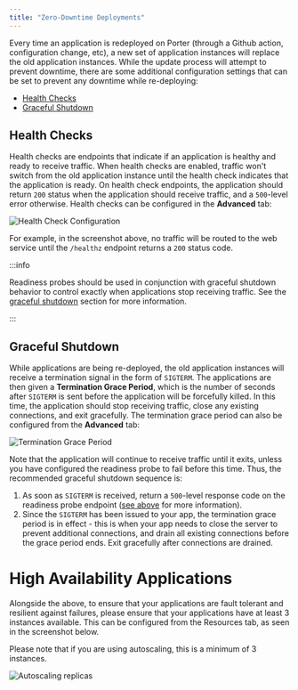 ```yaml
---
title: "Zero-Downtime Deployments"
---
```


Every time an application is redeployed on Porter (through a Github action, configuration change, etc), a new set of application instances will replace the old application instances. While the update process will attempt to prevent downtime, there are some additional configuration settings that can be set to prevent any downtime while re-deploying:

- [Health Checks](#health-checks)
- [Graceful Shutdown](#graceful-shutdown)

## Health Checks

Health checks are endpoints that indicate if an application is healthy and ready to receive traffic. When health checks are enabled, traffic won't switch from the old application instance until the health check indicates that the application is ready. On health check endpoints, the application should return `200` status when the application should receive traffic, and a `500`-level error otherwise. Health checks can be configured in the **Advanced** tab:

![Health Check Configuration](/images/configure/zero-downtime-deployments.png)

For example, in the screenshot above, no traffic will be routed to the web service until the `/healthz` endpoint returns a `200` status code.

:::info

Readiness probes should be used in conjunction with graceful shutdown behavior to control exactly when applications stop receiving traffic. See the [graceful shutdown](#graceful-shutdown) section for more information.

:::

## Graceful Shutdown

While applications are being re-deployed, the old application instances will receive a termination signal in the form of `SIGTERM`. The applications are then given a **Termination Grace Period**, which is the number of seconds after `SIGTERM` is sent before the application will be forcefully killed. In this time, the application should stop receiving traffic, close any existing connections, and exit gracefully. The termination grace period can also be configured from the **Advanced** tab:

![Termination Grace Period](/images/configure/zero-downtime-deployments.png)

Note that the application will continue to receive traffic until it exits, unless you have configured the readiness probe to fail before this time. Thus, the recommended graceful shutdown sequence is:

1. As soon as `SIGTERM` is received, return a `500`-level response code on the readiness probe endpoint ([see above](#health-checks) for more information).
2. Since the `SIGTERM` has been issued to your app, the termination grace period is in effect - this is when your app needs to close the server to prevent additional connections, and drain all existing connections before the grace period ends. Exit gracefully after connections are drained.

# High Availability Applications

Alongside the above, to ensure that your applications are fault tolerant and resilient against failures, please ensure that your applications have at least 3 instances available. This can be configured from the Resources tab, as seen in the screenshot below.

Please note that if you are using autoscaling, this is a minimum of 3 instances.

![Autoscaling replicas](/images/configure/autoscaling.png)
